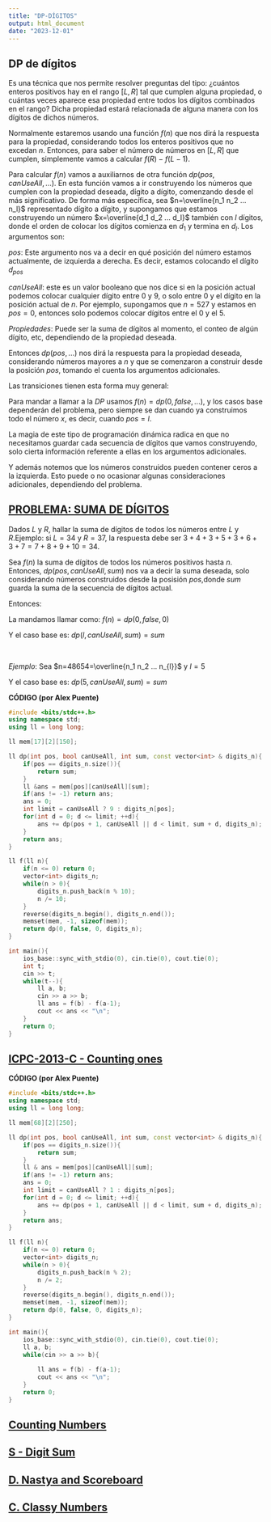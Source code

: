 ```yaml
---
title: "DP-DÍGITOS"
output: html_document
date: "2023-12-01"
---
```


## DP de dígitos

Es una técnica que nos permite resolver preguntas del tipo: ¿cuántos enteros positivos hay en el rango $[L,R]$ tal que cumplen alguna propiedad, o cuántas veces aparece esa propiedad entre todos los dígitos combinados en el rango? Dicha propiedad estará relacionada de alguna manera con los dígitos de dichos números.

Normalmente estaremos usando una función $f(n)$ que nos dirá la respuesta para la propiedad, considerando todos los enteros positivos que no excedan $n$. Entonces, para saber el número de números en $[L,R]$ que cumplen, simplemente vamos a calcular $f(R)-f(L-1)$.

Para calcular $f(n)$ vamos a auxiliarnos de otra función $dp(pos,canUseAll,...)$. En esta función vamos a ir construyendo los números que cumplen con la propiedad deseada, dígito a dígito, comenzando desde el más significativo. De forma más específica, sea $n=\overline{n_1 n_2 ... n_l}$ representado dígito a dígito, y supongamos que estamos construyendo un número $x=\overline{d_1 d_2 ... d_l}$ también con $l$ dígitos, donde el orden de colocar los dígitos comienza en $d_1$ y termina en $d_l$. Los argumentos son:

$pos:$ Este argumento nos va a decir en qué posición del número estamos actualmente, de izquierda a derecha. Es decir, estamos colocando el dígito $d_{pos}$

$canUseAll:$ este es un valor booleano que nos dice si en la posición actual podemos colocar cualquier dígito entre $0$ y $9$, o solo entre $0$ y el dígito en la posición actual de $n$. Por ejemplo, supongamos que $n=527$ y estamos en $pos=0$, entonces solo podemos colocar dígitos entre el $0$ y el $5$.  

$Propiedades:$ Puede ser la suma de dígitos al momento,
el conteo de algún dígito, etc, dependiendo de la propiedad deseada.

Entonces $dp(pos,...)$ nos dirá la respuesta para la propiedad 
deseada, considerando números mayores a $n$ y que se comenzaron
a construir desde la posición $pos$, tomando el cuenta los argumentos adicionales.

Las transiciones tienen esta forma muy general:



\begin{equation*}

limit = 
\begin{cases}
 9  & si  & canUseAll== true\\
n_{pos} & si & canUseAll==false
\end{cases}
\end{equation*}

\begin{equation*}
dp(pos,canUseAll,...)= \sum_{d=0}^{limit}dp(pos+1,canUseAll \hspace{3mm} || \hspace{3mm} d<limit, ...)
\end{equation*}

Para mandar a llamar a la $DP$ usamos $f(n)=dp(0,false,...)$, y los casos base dependerán del problema, pero siempre se dan cuando ya construimos todo el número $x$, es decir, cuando $pos=l$.

La magia de este tipo de programación dinámica radica en 
que no necesitamos guardar cada secuencia de dígitos que vamos construyendo, solo cierta información referente a ellas en los argumentos adicionales.

Y además notemos que los números construidos pueden contener ceros a la izquierda. Esto puede o no ocasionar algunas consideraciones adicionales, dependiendo del problema.

## [PROBLEMA: SUMA DE DÍGITOS](https://www.spoj.com/problems/PR003004/)

Dados $L$ y $R$, hallar la suma de dígitos de todos los números entre $L$ y $R$.Ejemplo: si 
 $L=34$ y $R=37$, la respuesta debe ser $3+4+3+5+3+6+3+7=7+8+9+10=34$.

Sea $f(n)$ la suma de dígitos de todos los números positivos hasta $n$. Entonces, $dp(pos,canUseAll,sum)$ nos va a decir la suma deseada, solo considerando números construidos desde la posisión $pos$,donde $sum$ guarda la suma de la secuencia de dígitos actual.

Entonces:

\begin{equation*}
dp(pos,canUseAll,sum)= \sum_{d=0}^{limit}dp(pos+1,canUseAll \hspace{3mm}  || \hspace{3mm} d<limit, sum+d)
\end{equation*}
La mandamos llamar como: $f(n)=dp(0,false,0)$

Y el caso base es: $dp(l,canUseAll,sum)=sum$

<br>

$Ejemplo:$
Sea $n=48654=\overline{n_1 n_2 ... n_{l}}$  y $l=5$

\begin{equation*}

limit = 
\begin{cases}
 9  & si  & canUseAll== true\\
n_{pos} & si & canUseAll==false
\end{cases}
\end{equation*}

\begin{equation*}
dp(0,false,0)= \sum_{d=0}^{4}dp(1,false \hspace{3mm}  || \hspace{3mm} d<4, sum+d)
\end{equation*}

Y el caso base es: $dp(5,canUseAll,sum)=sum$



<div class="collapsed code-title" type="button" data-toggle="collapse" data-target="#codeExample1" aria-expanded="false" aria-controls="collapseTwo">
<!-- title -->
<i class="fas fa-caret-right"></i> 
<p class="title"><b>CÓDIGO (por Alex Puente)</b></p>
</div>
<div id="codeExample1" class="collapse">

```c++
#include <bits/stdc++.h>
using namespace std;
using ll = long long;

ll mem[17][2][150];

ll dp(int pos, bool canUseAll, int sum, const vector<int> & digits_n){
	if(pos == digits_n.size()){
		return sum;
	}
	ll &ans = mem[pos][canUseAll][sum];
	if(ans != -1) return ans;
	ans = 0;
	int limit = canUseAll ? 9 : digits_n[pos];
	for(int d = 0; d <= limit; ++d){
		ans += dp(pos + 1, canUseAll || d < limit, sum + d, digits_n);
	}
	return ans;
}

ll f(ll n){
	if(n <= 0) return 0;
	vector<int> digits_n;
	while(n > 0){
		digits_n.push_back(n % 10);
		n /= 10;
	}
	reverse(digits_n.begin(), digits_n.end());
	memset(mem, -1, sizeof(mem));
	return dp(0, false, 0, digits_n);
}

int main(){
	ios_base::sync_with_stdio(0), cin.tie(0), cout.tie(0);
	int t;
	cin >> t;
	while(t--){
		ll a, b;
		cin >> a >> b;
		ll ans = f(b) - f(a-1);
		cout << ans << "\n";
	}
	return 0;
}
```
</div>

## [ICPC-2013-C - Counting ones](https://matcomgrader.com/problem/9306/counting-ones/)
<div class="collapsed code-title" type="button" data-toggle="collapse" data-target="#codeExample2" aria-expanded="false" aria-controls="collapseTwo">
<!-- title -->
<i class="fas fa-caret-right"></i> 
<p class="title"><b>CÓDIGO (por Alex Puente)</b></p>
</div>
<div id="codeExample2" class="collapse">

```c++
#include <bits/stdc++.h>
using namespace std;
using ll = long long;

ll mem[68][2][250];

ll dp(int pos, bool canUseAll, int sum, const vector<int> & digits_n){
	if(pos == digits_n.size()){
		return sum;
	}
	ll & ans = mem[pos][canUseAll][sum];
	if(ans != -1) return ans;
	ans = 0;
	int limit = canUseAll ? 1 : digits_n[pos];
	for(int d = 0; d <= limit; ++d){
		ans += dp(pos + 1, canUseAll || d < limit, sum + d, digits_n);
	}
	return ans;
}

ll f(ll n){
	if(n <= 0) return 0;
	vector<int> digits_n;
	while(n > 0){
		digits_n.push_back(n % 2);
		n /= 2;
	}
	reverse(digits_n.begin(), digits_n.end());
	memset(mem, -1, sizeof(mem));
	return dp(0, false, 0, digits_n);
}

int main(){
	ios_base::sync_with_stdio(0), cin.tie(0), cout.tie(0);
	ll a, b;
	while(cin >> a >> b){		
	
		ll ans = f(b) - f(a-1);
		cout << ans << "\n";
	}
	return 0;
}
```
</div>
## [Counting Numbers](https://cses.fi/problemset/task/2220)
## [S - Digit Sum](https://atcoder.jp/contests/dp/tasks/dp_s)
## [D. Nastya and Scoreboard](https://codeforces.com/contest/1341/problem/D)
## [C. Classy Numbers](https://codeforces.com/contest/1036/problem/C)


